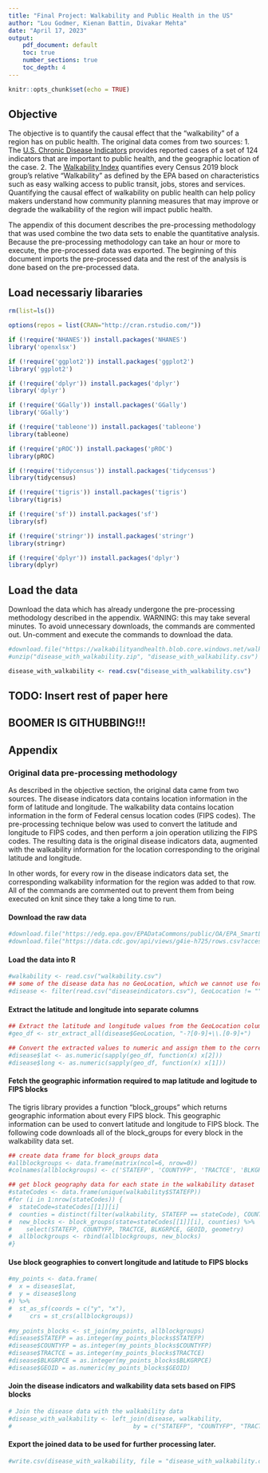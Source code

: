 ```yaml
---
title: "Final Project: Walkability and Public Health in the US"
author: "Lou Godmer, Kienan Battin, Divakar Mehta"
date: "April 17, 2023"
output:
    pdf_document: default
    toc: true
    number_sections: true
    toc_depth: 4
---
```


```r
knitr::opts_chunk$set(echo = TRUE)
```
\tableofcontents 
\newpage


## Objective

The objective is to quantify the causal effect that the "walkability" of a region has on public health. 
The original data comes from two sources:
1. The [U.S. Chronic Disease Indicators](https://chronicdata.cdc.gov/Chronic-Disease-Indicators/U-S-Chronic-Disease-Indicators-CDI-/g4ie-h725) provides reported cases of a set of 124 indicators that are important to public health, and the geographic location of the case. 
2. The [Walkability Index](https://catalog.data.gov/dataset/walkability-index) quantifies every Census 2019 block group's relative "Walkability" as defined by the EPA based on characteristics such as easy walking access to public transit, jobs, stores and services. 
Quantifying the causal effect of walkability on public health can help policy makers understand how community planning measures that may improve or degrade the walkability of the region will impact public health.

The appendix of this document describes the pre-processing methodology that was used combine the two data sets to enable the quantitative analysis. Because the pre-processing methodology can take an hour or more to execute, the pre-processed data was exported. The beginning of this document imports the pre-processed data and the rest of the analysis is done based on the pre-processed data.

## Load necessariy libararies

```r

rm(list=ls())

options(repos = list(CRAN="http://cran.rstudio.com/"))

if (!require('NHANES')) install.packages('NHANES')
library('openxlsx')

if (!require('ggplot2')) install.packages('ggplot2')
library('ggplot2')

if (!require('dplyr')) install.packages('dplyr')
library('dplyr')

if (!require('GGally')) install.packages('GGally')
library('GGally')

if (!require('tableone')) install.packages('tableone')
library(tableone) 

if (!require('pROC')) install.packages('pROC')
library(pROC)

if (!require('tidycensus')) install.packages('tidycensus')
library(tidycensus)

if (!require('tigris')) install.packages('tigris')
library(tigris)

if (!require('sf')) install.packages('sf')
library(sf)

if (!require('stringr')) install.packages('stringr')
library(stringr)

if (!require('dplyr')) install.packages('dplyr')
library(dplyr)

```


## Load the data

Download the data which has already undergone the pre-processing methodology described in the appendix.
WARNING: this may take several minutes. To avoid unnecessary downloads, the commands are commented out. Un-comment and execute the commands to download the data.

```r
#download.file("https://walkabilityandhealth.blob.core.windows.net/walkabilityandhealth/disease_with_walkability.zip", destfile="disease_with_walkability.zip")
#unzip("disease_with_walkability.zip", "disease_with_walkability.csv")
```
```r

disease_with_walkability <- read.csv("disease_with_walkability.csv")

```


## TODO: Insert rest of paper here

## BOOMER IS GITHUBBING!!!


## Appendix

### Original data pre-processing methodology

As described in the objective section, the original data came from two sources. The disease indicators data contains location information in the form of latitude and longitude. The walkability data contains location information in the form of Federal census location codes (FIPS codes). The pre-processing technique below was used to convert the latitude and longitude to FIPS codes, and then perform a join operation utilizing the FIPS codes. The resulting data is the original disease indicators data, augmented with the walkability information for the location corresponding to the original latitude and longitude. 

In other words, for every row in the disease indicators data set, the corresponding walkability information for the region was added to that row.
All of the commands are commented out to prevent them from being executed on knit since they take a long time to run.

#### Download the raw data

```r
#download.file("https://edg.epa.gov/EPADataCommons/public/OA/EPA_SmartLocationDatabase_V3_Jan_2021_Final.csv", destfile="walkability.csv")
#download.file("https://data.cdc.gov/api/views/g4ie-h725/rows.csv?accessType=DOWNLOAD", destfile="diseaseindicators.csv")
```

#### Load the data into R

```r
#walkability <- read.csv("walkability.csv")
## some of the disease data has no GeoLocation, which we cannot use for our analysis, so filter those out
#disease <- filter(read.csv("diseaseindicators.csv"), GeoLocation != "")
```

#### Extract the latitude and longitude into separate columns

```r

## Extract the latitude and longitude values from the GeoLocation column using str_extract_all()
#geo_df <- str_extract_all(disease$GeoLocation, "-?[0-9]+\\.[0-9]+")

## Convert the extracted values to numeric and assign them to the corresponding latitude and longitude columns
#disease$lat <- as.numeric(sapply(geo_df, function(x) x[2]))
#disease$long <- as.numeric(sapply(geo_df, function(x) x[1]))

```

#### Fetch the geographic information required to map latitude and logitude to FIPS blocks

The tigris library provides a function "block_groups" which returns geographic information about every FIPS block. This geographic information can be used to convert latitude and longitude to FIPS block. The following code downloads all of the block_groups for every block in the walkability data set.

``` r

## create data frame for block_groups data
#allblockgroups <- data.frame(matrix(ncol=6, nrow=0))
#colnames(allblockgroups) <- c('STATEFP', 'COUNTYFP', 'TRACTCE', 'BLKGRPCE', 'GEOID', 'geometry')

## get block geography data for each state in the walkability dataset
#stateCodes <- data.frame(unique(walkability$STATEFP))
#for (i in 1:nrow(stateCodes)) {
#  stateCode=stateCodes[[1]][i]
#  counties = distinct(filter(walkability, STATEFP == stateCode), COUNTYFP)$COUNTYFP
#  new_blocks <- block_groups(state=stateCodes[[1]][i], counties) %>%
#    select(STATEFP, COUNTYFP, TRACTCE, BLKGRPCE, GEOID, geometry)
#  allblockgroups <- rbind(allblockgroups, new_blocks)
#}

```

#### Use block geographies to convert longitude and latitude to FIPS blocks

``` r

#my_points <- data.frame(
#  x = disease$lat,
#  y = disease$long
#) %>%
#  st_as_sf(coords = c("y", "x"),
#     crs = st_crs(allblockgroups))
  
#my_points_blocks <- st_join(my_points, allblockgroups)
#disease$STATEFP = as.integer(my_points_blocks$STATEFP)
#disease$COUNTYFP = as.integer(my_points_blocks$COUNTYFP)
#disease$TRACTCE = as.integer(my_points_blocks$TRACTCE)
#disease$BLKGRPCE = as.integer(my_points_blocks$BLKGRPCE)
#disease$GEOID = as.numeric(my_points_blocks$GEOID)

```

#### Join the disease indicators and walkability data sets based on FIPS blocks

``` r

# Join the disease data with the walkability data
#disease_with_walkability <- left_join(disease, walkability, 
#                                  by = c("STATEFP", "COUNTYFP", "TRACTCE", "BLKGRPCE"))

```

#### Export the joined data to be used for further processing later.

``` r
#write.csv(disease_with_walkability, file = "disease_with_walkability.csv")
```
